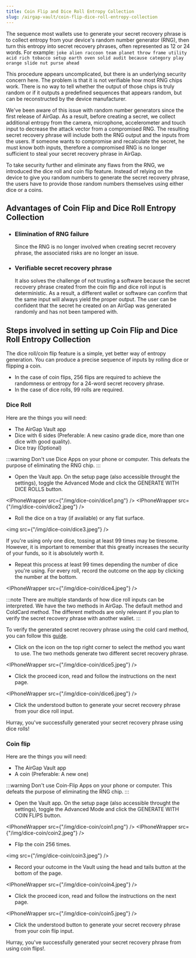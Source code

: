 ```yaml
---
title: Coin Flip and Dice Roll Entropy Collection
slug: /airgap-vault/coin-flip-dice-roll-entropy-collection
---
```



The sequence most wallets use to generate your secret recovery phrase is to collect entropy from your device's random number generator (RNG), then turn this entropy into secret recovery phrases, often represented as 12 or 24 words. For example: `joke alien raccoon team planet throw frame utility acid rich tobacco setup earth oven solid audit because category play orange slide nut purse ahead`

This procedure appears uncomplicated, but there is an underlying security concern here. The problem is that it is not verifiable how most RNG chips work. There is no way to tell whether the output of those chips is truly random or if it outputs a predefined sequences that appears random, but can be reconstructed by the device manufacturer.

We've been aware of this issue with random number generators since the first release of AirGap. As a result, before creating a secret, we collect additional entropy from the camera, microphone, accelerometer and touch input to decrease the attack vector from a compromised RNG. The resulting secret recovery phrase will include both the RNG output and the inputs from the users. If someone wants to compromise and recalculate the secret, he must know both inputs, therefore a compromised RNG is no longer sufficient to steal your secret recovery phrase in AirGap.

To take security further and eliminate any flaws from the RNG, we introduced the dice roll and coin flip feature. Instead of relying on the device to give you random numbers to generate the secret recovery phrase, the users have to provide those random numbers themselves using either dice or a coins.

## Advantages of Coin Flip and Dice Roll Entropy Collection

- ### Elimination of RNG failure
  Since the RNG is no longer involved when creating secret recovery phrase, the associated risks are no longer an issue.
- ### Verifiable secret recovery phrase
  It also solves the challenge of not trusting a software because the secret recovery phrase created from the coin flip and dice roll input is deterministic. As a result, a different wallet or software can confirm that the same input will always yield the proper output. The user can be confident that the secret he created on an AirGap was generated randomly and has not been tampered with.

## Steps involved in setting up Coin Flip and Dice Roll Entropy Collection

The dice roll/coin flip feature is a simple, yet better way of entropy generation. You can produce a precise sequence of inputs by rolling dice or flipping a coin.

- In the case of coin flips, 256 flips are required to achieve the randomness or entropy for a 24-word secret recovery phrase.
- In the case of dice rolls, 99 rolls are required.

### Dice Roll

Here are the things you will need:

- The AirGap Vault app
- Dice with 6 sides (Preferable: A new casino grade dice, more than one dice with good quality).
- Dice tray (Optional)

:::warning
Don't use Dice Apps on your phone or computer. This defeats the purpose of eliminating the RNG chip.
:::

- Open the Vault app. On the setup page (also accessible throught the settings), toggle the Advanced Mode and click the GENERATE WITH DICE ROLLS button.

<IPhoneWrapper src={"/img/dice-coin/dice1.png"} />
<IPhoneWrapper src={"/img/dice-coin/dice2.jpeg"} />

- Roll the dice on a tray (if available) or any flat surface.

<img src={"/img/dice-coin/dice3.jpeg"} />

If you're using only one dice, tossing at least 99 times may be tiresome. However, it is important to remember that this greatly increases the security of your funds, so it is absolutely worth it.

- Repeat this process at least 99 times depending the number of dice you're using. For every roll, record the outcome on the app by clicking the number at the bottom.

<IPhoneWrapper src={"/img/dice-coin/dice4.jpeg"} />

:::note
There are multiple standards of how dice roll inputs can be interpreted. We have the two methods in AirGap. The default method and ColdCard method. The different methods are only relevant if you plan to verify the secret recovery phrase with another wallet.
:::

To verify the generated secret recovery phrase using the cold card method, you can follow this [guide](https://coldcard.com/docs/verifying-dice-roll-math).

- Click on the icon on the top right corner to select the method you want to use. The two methods generate two different secret recovery phrase.

<IPhoneWrapper src={"/img/dice-coin/dice5.jpeg"} />

- Click the proceed icon, read and follow the instructions on the next page.

<IPhoneWrapper src={"/img/dice-coin/dice6.jpeg"} />

- Click the understood button to generate your secret recovery phrase from your dice roll input.

Hurray, you've successfully generated your secret recovery phrase using dice rolls!

### Coin flip

Here are the things you will need:

- The AirGap Vault app
- A coin (Preferable: A new one)

:::warning
Don't use Coin-Flip Apps on your phone or computer. This defeats the purpose of eliminating the RNG chip.
:::

- Open the Vault app. On the setup page (also accessible throught the settings), toggle the Advanced Mode and click the GENERATE WITH COIN FLIPS button.

<IPhoneWrapper src={"/img/dice-coin/coin1.png"} />
<IPhoneWrapper src={"/img/dice-coin/coin2.jpeg"} />

- Flip the coin 256 times.

<img src={"/img/dice-coin/coin3.jpeg"} />

- Record your outcome in the Vault using the head and tails button at the bottom of the page.

<IPhoneWrapper src={"/img/dice-coin/coin4.jpeg"} />

- Click the proceed icon, read and follow the instructions on the next page.

<IPhoneWrapper src={"/img/dice-coin/coin5.jpeg"} />

- Click the understood button to generate your secret recovery phrase from your coin flip input.

Hurray, you've successfully generated your secret recovery phrase from using coin flips!.

